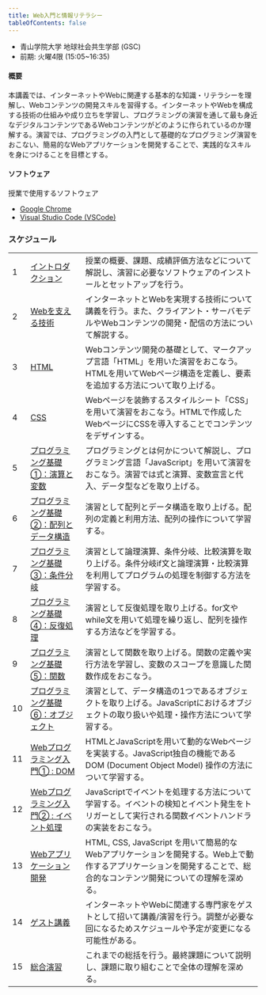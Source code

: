 ```yaml
---
title: Web入門と情報リテラシー
tableOfContents: false
---
```


- 青山学院大学 地球社会共生学部 (GSC) 
- 前期: 火曜4限 (15:05~16:35)

#### 概要

本講義では、インターネットやWebに関連する基本的な知識・リテラシーを理解し、Webコンテンツの開発スキルを習得する。インターネットやWebを構成する技術の仕組みや成り立ちを学習し、プログラミングの演習を通して最も身近なデジタルコンテンツであるWebコンテンツがどのように作られているのか理解する。演習では、プログラミングの入門として基礎的なプログラミング演習をおこない、簡易的なWebアプリケーションを開発することで、実践的なスキルを身につけることを目標とする。

#### ソフトウェア

授業で使用するソフトウェア

- [Google Chrome](https://www.google.com/intl/ja_jp/chrome/)
- [Visual Studio Code (VSCode)](https://code.visualstudio.com/)

### スケジュール

|  |  |  | 
| :---- | :---- | :---- |
| 1 | [イントロダクション]() | 授業の概要、課題、成績評価方法などについて解説し、演習に必要なソフトウェアのインストールとセットアップを行う。 |
| 2 | [Webを支える技術]()  | インターネットとWebを実現する技術について講義を行う。また、クライアント・サーバモデルやWebコンテンツの開発・配信の方法について解説する。 |
| 3 | [HTML]()  | Webコンテンツ開発の基礎として、マークアップ言語「HTML」を用いた演習をおこなう。HTMLを用いてWebページ構造を定義し、要素を追加する方法について取り上げる。 |
| 4 | [CSS]()  | Webページを装飾するスタイルシート「CSS」を用いて演習をおこなう。HTMLで作成したWebページにCSSを導入することでコンテンツをデザインする。 |
| 5 | [プログラミング基礎①：演算と変数]()  | プログラミングとは何かについて解説し、プログラミング言語「JavaScript」を用いて演習をおこなう。演習では式と演算、変数宣言と代入、データ型などを取り上げる。 |
| 6 | [プログラミング基礎②：配列とデータ構造]()  | 演習として配列とデータ構造を取り上げる。配列の定義と利用方法、配列の操作について学習する。 |
| 7 | [プログラミング基礎③：条件分岐]()  | 演習として論理演算、条件分岐、比較演算を取り上げる。条件分岐if文と論理演算・比較演算を利用してプログラムの処理を制御する方法を学習する。 |
| 8 | [プログラミング基礎④：反復処理]()  | 演習として反復処理を取り上げる。for文やwhile文を用いて処理を繰り返し、配列を操作する方法などを学習する。 |
| 9 | [プログラミング基礎⑤：関数]()  | 演習として関数を取り上げる。関数の定義や実行方法を学習し、変数のスコープを意識した関数作成をおこなう。 |
| 10 | [プログラミング基礎⑥：オブジェクト]()  | 演習として、データ構造の1つであるオブジェクトを取り上げる。JavaScriptにおけるオブジェクトの取り扱いや処理・操作方法について学習する。 |
| 11 | [Webプログラミング入門① : DOM]()  | HTMLとJavaScriptを用いて動的なWebページを実装する。JavaScript独自の機能であるDOM (Document Object Model) 操作の方法について学習する。 |
| 12 | [Webプログラミング入門② : イベント処理]()  | JavaScriptでイベントを処理する方法について学習する。イベントの検知とイベント発生をトリガーとして実行される関数イベントハンドラの実装をおこなう。 |
| 13 | [Webアプリケーション開発]()  | HTML, CSS, JavaScript を用いて簡易的なWebアプリケーションを開発する。Web上で動作するアプリケーションを開発することで、総合的なコンテンツ開発についての理解を深める。 |
| 14 | [ゲスト講義]()  | インターネットやWebに関連する専門家をゲストとして招いて講義/演習を行う。調整が必要な回になるためスケジュールや予定が変更になる可能性がある。 |
| 15 | [総合演習]()  | これまでの総括を行う。最終課題について説明し、課題に取り組むことで全体の理解を深める。 |